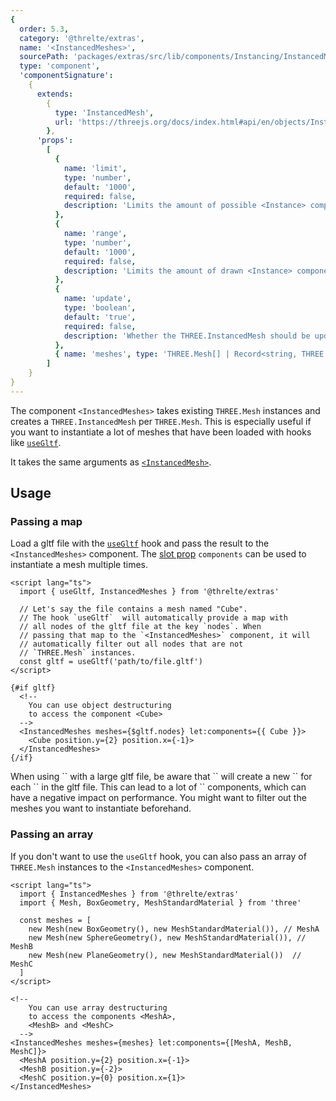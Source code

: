 ```yaml
---
{
  order: 5.3,
  category: '@threlte/extras',
  name: '<InstancedMeshes>',
  sourcePath: 'packages/extras/src/lib/components/Instancing/InstancedMeshes',
  type: 'component',
  'componentSignature':
    {
      extends:
        {
          type: 'InstancedMesh',
          url: 'https://threejs.org/docs/index.html#api/en/objects/InstancedMesh'
        },
      'props':
        [
          {
            name: 'limit',
            type: 'number',
            default: '1000',
            required: false,
            description: 'Limits the amount of possible <Instance> components.'
          },
          {
            name: 'range',
            type: 'number',
            default: '1000',
            required: false,
            description: 'Limits the amount of drawn <Instance> components.'
          },
          {
            name: 'update',
            type: 'boolean',
            default: 'true',
            required: false,
            description: 'Whether the THREE.InstancedMesh should be updated.'
          },
          { name: 'meshes', type: 'THREE.Mesh[] | Record<string, THREE.Mesh>', required: true }
        ]
    }
}
---
```


The component `<InstancedMeshes>` takes existing `THREE.Mesh` instances and creates a `THREE.InstancedMesh` per `THREE.Mesh`. This is especially useful if you want to instantiate a lot of meshes that have been loaded with hooks like [`useGltf`](/docs/reference/extras/use-gltf).

It takes the same arguments as [`<InstancedMesh>`](/docs/reference/extras/instanced-mesh).

<Example path="extras/instanced-mesh/merged" />

## Usage

### Passing a map

Load a gltf file with the [`useGltf`](/docs/reference/extras/use-gltf) hook and pass the result to the `<InstancedMeshes>` component. The [slot prop](https://svelte.dev/docs#template-syntax-slot) `components` can be used to instantiate a mesh multiple times.

```svelte
<script lang="ts">
  import { useGltf, InstancedMeshes } from '@threlte/extras'

  // Let's say the file contains a mesh named "Cube".
  // The hook `useGltf`  will automatically provide a map with
  // all nodes of the gltf file at the key `nodes`. When
  // passing that map to the `<InstancedMeshes>` component, it will
  // automatically filter out all nodes that are not
  // `THREE.Mesh` instances.
  const gltf = useGltf('path/to/file.gltf')
</script>

{#if gltf}
  <!--
    You can use object destructuring
    to access the component <Cube>
  -->
  <InstancedMeshes meshes={$gltf.nodes} let:components={{ Cube }}>
    <Cube position.y={2} position.x={-1}>
  </InstancedMeshes>
{/if}
```

<Tip type="tip">
  When using `<InstancedMeshes>` with a large gltf file, be aware that `<InstancedMeshes>` will
	create a new `<InstancedMesh>` for each `<Mesh>` in the gltf file.
  This can lead to a lot of `<InstancedMesh>` components, which can have a negative
  impact on performance. You might want to filter out the meshes you want to
  instantiate beforehand.
</Tip>

### Passing an array

If you don't want to use the `useGltf` hook, you can also pass an array of `THREE.Mesh` instances to the `<InstancedMeshes>` component.

```svelte
<script lang="ts">
  import { InstancedMeshes } from '@threlte/extras'
  import { Mesh, BoxGeometry, MeshStandardMaterial } from 'three'

  const meshes = [
    new Mesh(new BoxGeometry(), new MeshStandardMaterial()), // MeshA
    new Mesh(new SphereGeometry(), new MeshStandardMaterial()), // MeshB
    new Mesh(new PlaneGeometry(), new MeshStandardMaterial())  // MeshC
  ]
</script>

<!--
    You can use array destructuring
    to access the components <MeshA>,
    <MeshB> and <MeshC>
  -->
<InstancedMeshes meshes={meshes} let:components={[MeshA, MeshB, MeshC]}>
  <MeshA position.y={2} position.x={-1}>
  <MeshB position.y={-2}>
  <MeshC position.y={0} position.x={1}>
</InstancedMeshes>
```
